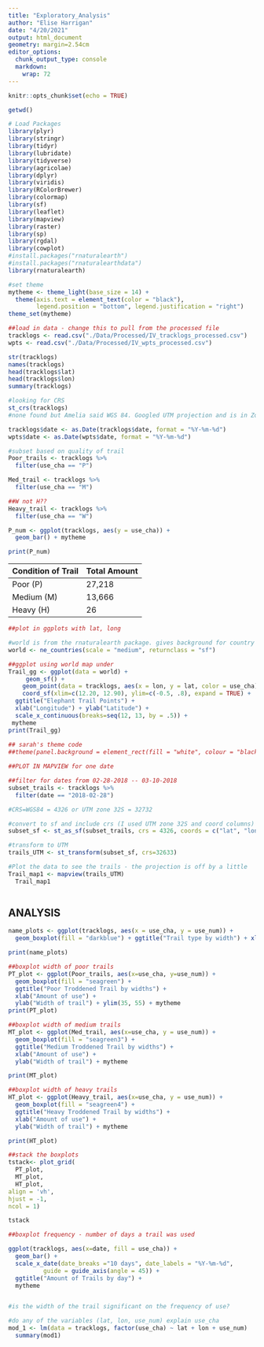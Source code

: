 ```yaml
---
title: "Exploratory_Analysis"
author: "Elise Harrigan"
date: "4/20/2021"
output: html_document
geometry: margin=2.54cm
editor_options:
  chunk_output_type: console
  markdown:
    wrap: 72
---
```


```r
knitr::opts_chunk$set(echo = TRUE)
```

```r

getwd()

# Load Packages
library(plyr)
library(stringr)
library(tidyr)
library(lubridate)
library(tidyverse)
library(agricolae) 
library(dplyr)
library(viridis)
library(RColorBrewer)
library(colormap)
library(sf)
library(leaflet)
library(mapview)
library(raster)
library(sp)
library(rgdal)
library(cowplot)
#install.packages("rnaturalearth")
#install.packages("rnaturalearthdata")
library(rnaturalearth)

#set theme
mytheme <- theme_light(base_size = 14) +
  theme(axis.text = element_text(color = "black"), 
        legend.position = "bottom", legend.justification = "right")
theme_set(mytheme)

##load in data - change this to pull from the processed file
tracklogs <- read.csv("./Data/Processed/IV_tracklogs_processed.csv")
wpts <- read.csv("./Data/Processed/IV_wpts_processed.csv")

```

```r
str(tracklogs)
names(tracklogs)
head(tracklogs$lat)
head(tracklogs$lon)
summary(tracklogs)

#looking for CRS
st_crs(tracklogs)
#none found but Amelia said WGS 84. Googled UTM projection and is in Zone 32S

tracklogs$date <- as.Date(tracklogs$date, format = "%Y-%m-%d")
wpts$date <- as.Date(wpts$date, format = "%Y-%m-%d")

```

```r
#subset based on quality of trail
Poor_trails <- tracklogs %>%
  filter(use_cha == "P")

Med_trail <- tracklogs %>% 
  filter(use_cha == "M")

##W not H??
Heavy_trail <- tracklogs %>%
  filter(use_cha == "W")

```

```r

P_num <- ggplot(tracklogs, aes(y = use_cha)) +
  geom_bar() + mytheme

print(P_num)

```
__Condition of Trail __      | __Total Amount__
--------------------         |---------------------------
Poor (P)                     | 27,218
Medium (M)                   | 13,666
Heavy (H)                    | 26



```r
##plot in ggplots with lat, long

#world is from the rnaturalearth package. gives background for country
world <- ne_countries(scale = "medium", returnclass = "sf")

##ggplot using world map under
Trail_gg <- ggplot(data = world) +
     geom_sf() +
    geom_point(data = tracklogs, aes(x = lon, y = lat, color = use_cha), size = .4)  + 
    coord_sf(xlim=c(12.20, 12.90), ylim=c(-0.5, .8), expand = TRUE) +
  ggtitle("Elephant Trail Points") + 
  xlab("Longitude") + ylab("Latitude") + 
  scale_x_continuous(breaks=seq(12, 13, by = .5)) +
 mytheme
print(Trail_gg)
  
## sarah's theme code
##theme(panel.background = element_rect(fill = "white", colour = "black"))

##PLOT IN MAPVIEW for one date

##filter for dates from 02-28-2018 -- 03-10-2018
subset_trails <- tracklogs %>%
  filter(date == "2018-02-28")

#CRS=WGS84 = 4326 or UTM zone 32S = 32732

#convert to sf and include crs (I used UTM zone 32S and coord columns)
subset_sf <- st_as_sf(subset_trails, crs = 4326, coords = c("lat", "lon")) 

#transform to UTM
trails_UTM <- st_transform(subset_sf, crs=32633)

#Plot the data to see the trails - the projection is off by a little 
Trail_map1 <- mapview(trails_UTM)
  Trail_map1



```

## ANALYSIS
```r

name_plots <- ggplot(tracklogs, aes(x = use_cha, y = use_num)) +
  geom_boxplot(fill = "darkblue") + ggtitle("Trail type by width") + xlab("Type of Trail") + ylab("Width of trail") + mytheme

print(name_plots)


```

```r

##boxplot width of poor trails
PT_plot <- ggplot(Poor_trails, aes(x=use_cha, y=use_num)) +
  geom_boxplot(fill = "seagreen") + 
  ggtitle("Poor Troddened Trail by widths") + 
  xlab("Amount of use") + 
  ylab("Width of trail") + ylim(35, 55) + mytheme
print(PT_plot)

##boxplot width of medium trails
MT_plot <- ggplot(Med_trail, aes(x=use_cha, y = use_num)) + 
  geom_boxplot(fill = "seagreen3") +
  ggtitle("Medium Troddened Trail by widths") + 
  xlab("Amount of use") + 
  ylab("Width of trail") + mytheme

print(MT_plot)

##boxplot width of heavy trails
HT_plot <- ggplot(Heavy_trail, aes(x=use_cha, y = use_num)) + 
  geom_boxplot(fill = "seagreen4") +
  ggtitle("Heavy Troddened Trail by widths") + 
  xlab("Amount of use") + 
  ylab("Width of trail") + mytheme

print(HT_plot)

##stack the boxplots
tstack<- plot_grid(
  PT_plot,
  MT_plot,
  HT_plot,
align = 'vh', 
hjust = -1, 
ncol = 1)

tstack

##boxplot frequency - number of days a trail was used

ggplot(tracklogs, aes(x=date, fill = use_cha)) + 
  geom_bar() + 
  scale_x_date(date_breaks ="10 days", date_labels = "%Y-%m-%d", 
          guide = guide_axis(angle = 45)) + 
  ggtitle("Amount of Trails by day") +
  mytheme



```

```r
#is the width of the trail significant on the frequency of use?

#do any of the variables (lat, lon, use_num) explain use_cha
mod_1 <- lm(data = tracklogs, factor(use_cha) ~ lat + lon + use_num)
  summary(mod1)


```

